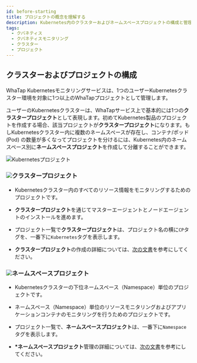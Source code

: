 ```yaml
---
id: before-starting
title: プロジェクトの概念を理解する
description: Kubernetes内のクラスターおよびネームスペースプロジェクトの構成と管理について案内します。
tags:
  - クバネティス
  - クバネティスモニタリング
  - クラスター
  - プロジェクト
---
```


## クラスターおよびプロジェクトの構成

WhaTap Kubernetesモニタリングサービスは、1つのユーザーKubernetesクラスター環境を対象に1つ以上のWhaTapプロジェクトとして管理します。

ユーザーのKubernetesクラスターは、WhaTapサービス上で基本的には1つの**クラスタープロジェクト**として表現します。初めてKubernetes製品のプロジェクトを作成する場合、該当プロジェクトが**クラスタープロジェクト**になります。もしKubernetesクラスター内に複数のネームスペースが存在し、コンテナ/ポッド(Pod) の数量が多くなってプロジェクトを分けるには、Kubernetes内のネームスペース別に**ネームスペースプロジェクト**を作成して分離することができます。

![Kubernetesプロジェクト](/img/k8s-kuber-namespace.png)

### ![](/img/number-01.png)クラスタープロジェクト

-   Kubernetesクラスター内のすべてのリソース情報をモニタリングするためのプロジェクトです。

-   **クラスタープロジェクト**を通じてマスターエージェントとノードエージェントのインストールを進めます。

-   プロジェクト一覧で**クラスタープロジェクト**は、プロジェクト名の横に`CP`タグを、一番下に`Kubernetes`タグを表示します。

-   **クラスタープロジェクト**の作成の詳細については、[次の文書](install#create-project)を参考にしてください。

### ![](/img/number-02.png)ネームスペースプロジェクト

-   Kubernetesクラスターの下位ネームスペース（Namespace）単位のプロジェクトです。

-   ネームスペース（Namespace）単位のリソースモニタリングおよびアプリケーションコンテナのモニタリングを行うためのプロジェクトです。

-   プロジェクト一覧で、**ネームスペースプロジェクト**は、一番下に`Namespace`タグを表示します。

-   **\*ネームスペースプロジェクト**管理の詳細については、[次の文書](namespace)を参考にしてください。
